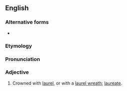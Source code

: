 ==English==

===Alternative forms===
* {{l|en|laurelled}}

===Etymology===
{{suffix|en|laurel|ed}}

===Pronunciation===
{{rfp|lang=en}}

===Adjective===
{{en-adj|-}}

# Crowned with [[laurel]], or with a [[laurel wreath]]; [[laureate]].
